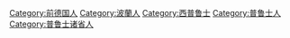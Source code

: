 [[Category:前德国人|Category:前德国人]]
[[Category:波蘭人|Category:波蘭人]]
[[Category:西普鲁士|Category:西普鲁士]]
[[Category:普鲁士人|Category:普鲁士人]]
[[Category:普鲁士诸省人|Category:普鲁士诸省人]]